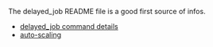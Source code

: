The delayed_job README file is a good first source of infos.

* [[delayed_job command details]]
* [[auto-scaling]]
